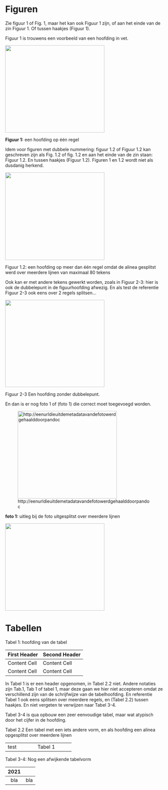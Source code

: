 # Figuren

Zie figuur 1 of Fig. 1, maar het kan ook Figuur 1 zijn, of aan het einde van de
zin Figuur 1.  Of tussen haakjes (Figuur 1).

Figuur 1 is trouwens een voorbeeld van een hoofding in vet.


![](./path/naar/image1.png){width="3.3in" height="2.9in"}

**Figuur 1:** een hoofding op één regel

Idem voor figuren met dubbele nummering: figuur 1.2 of Figuur 1.2 kan
geschreven zijn als Fig. 1.2 of fig. 1.2 en aan het einde van de zin staan:
Figuur 1.2.  En tussen haakjes (Figuur 1.2).  Figuren 1 en 1.2 wordt niet als
dusdanig herkend.


![](./path/naar/image2.png){width="3.3in" height="2.9in"}

Figuur 1.2: een hoofding op meer dan één regel omdat de alinea gesplitst
werd over meerdere lijnen van maximaal 80 tekens

Ook kan er met andere tekens gewerkt worden, zoals in Figuur 2-3: hier is ook
de dubbelepunt in de figuurhoofding afwezig.  En als test de referentie Figuur
2-3 ook eens over 2 regels splitsen...

![](./path/naar/image3.png){width="3.3in" height="2.9in"}

Figuur 2-3 Een hoofding zonder dubbelepunt.

En dan is er nog foto 1 of (foto 1) die correct moet toegevoegd worden.

  ![http://eenurldieuitdemetadatavandefotowerdgehaalddoorpandoc](./media/image1.jpg){width="3.3in" height="2.9in"}

**foto 1:** uitleg bij de foto
uitgesplitst over meerdere lijnen

![](./path/naar/fig/without/heading.png){width="3.3in" height="2.9in"}


# Tabellen


Tabel 1: hoofding van de tabel

First Header  | Second Header
  ----------- | -------------
Content Cell  | Content Cell
Content Cell  | Content Cell


In Tabel 1 is er een header opgenomen, in Tabel 2.2 niet. Andere notaties zijn
Tab.1, Tab 1 of tabel 1, maar deze gaan we hier niet accepteren omdat ze
verschillend zijn van de schrijfwijze van de tabelhoofding.  En referentie Tabel
1 ook eens splitsen over meerdere regels, en (Tabel 2.2) tussen haakjes. En
niet vergeten te verwijzen naar Tabel 3-4.

Tabel 3-4 is qua opbouw een zeer eenvoudige tabel, maar wat atypisch door het
cijfer in de hoofding.

Tabel 2.2 Een tabel met een iets andere vorm, en als hoofding een alinea
opgesplitst over meerdere lijnen

+-------------+---------------+
| test        | Tabel 1       |
+-------------+---------------+

Tabel 3-4: Nog een afwijkende tabelvorm

    2021  
  ------- ------
  bla     bla

